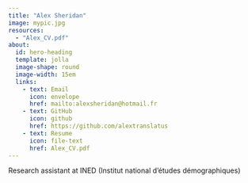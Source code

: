 ---
title: "Alex Sheridan"
image: mypic.jpg
resources: 
  - "Alex_CV.pdf"
about:
  id: hero-heading
  template: jolla
  image-shape: round
  image-width: 15em
  links: 
    - text: Email
      icon: envelope
      href: mailto:alexsheridan@hotmail.fr
    - text: GitHub
      icon: github
      href: https://github.com/alextranslatus
    - text: Resume
      icon: file-text
      href: Alex_CV.pdf
---

::: {#hero-heading}
Research assistant at INED (Institut national d'études démographiques)
:::
